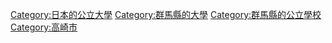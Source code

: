 [[Category:日本的公立大學|Category:日本的公立大學]]
[[Category:群馬縣的大學|Category:群馬縣的大學]]
[[Category:群馬縣的公立學校|Category:群馬縣的公立學校]]
[[Category:高崎市|Category:高崎市]]